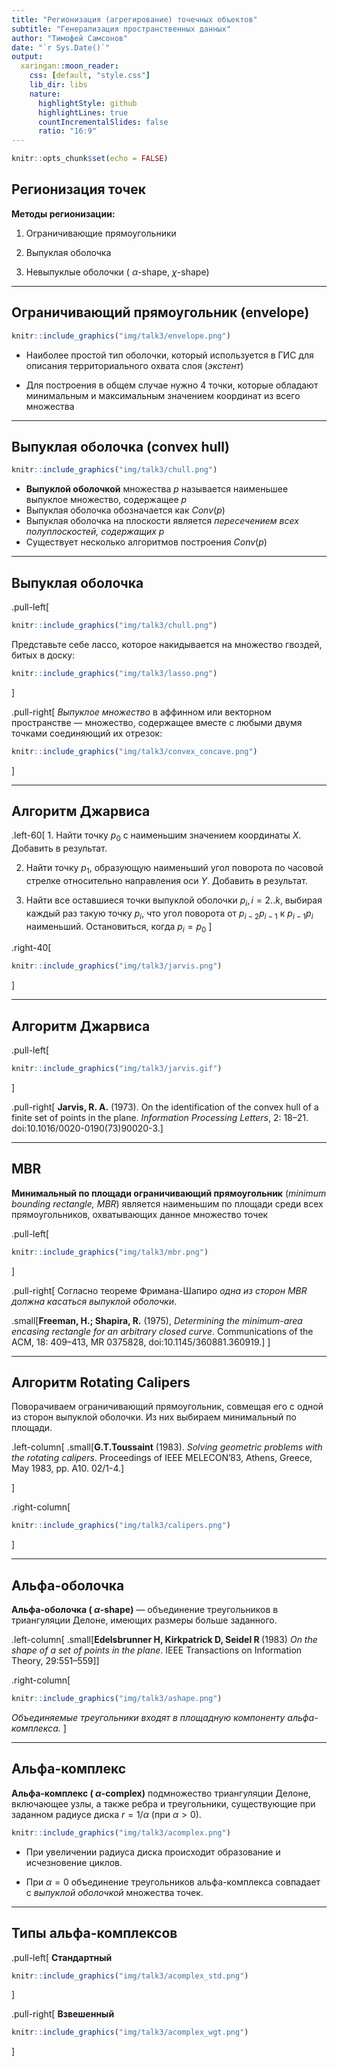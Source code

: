 ```yaml
---
title: "Регионизация (агрегирование) точечных объектов"
subtitle: "Генерализация пространственных данных"
author: "Тимофей Самсонов"
date: "`r Sys.Date()`"
output:
  xaringan::moon_reader:
    css: [default, "style.css"]
    lib_dir: libs
    nature:
      highlightStyle: github
      highlightLines: true
      countIncrementalSlides: false
      ratio: "16:9"
---
```


```r
knitr::opts_chunk$set(echo = FALSE)
```

## Регионизация точек

**Методы регионизации:**

1. Ограничивающие прямоугольники

2. Выпуклая оболочка

3. Невыпуклые оболочки ( $\alpha$-shape, $\chi$-shape)

---

## Ограничивающий прямоугольник (envelope)

```r
knitr::include_graphics("img/talk3/envelope.png")
```

- Наиболее простой тип оболочки, который используется в ГИС для описания территориального охвата слоя (*экстент*)

- Для построения в общем случае нужно 4 точки, которые обладают минимальным и максимальным значением координат из всего множества

---

## Выпуклая оболочка (convex hull)

```r
knitr::include_graphics("img/talk3/chull.png")
```

- **Выпуклой оболочкой** множества $p$ называется
наименьшее выпуклое множество, содержащее $p$
- Выпуклая оболочка обозначается как $Conv(p)$
- Выпуклая оболочка на плоскости является *пересечением всех полуплоскостей, содержащих* $p$
- Существует несколько алгоритмов построения $Conv(p)$

---

## Выпуклая оболочка

.pull-left[
```r
knitr::include_graphics("img/talk3/chull.png")
```
Представьте себе лассо, которое накидывается на множество гвоздей, битых в доску:
```r
knitr::include_graphics("img/talk3/lasso.png")
```
]

.pull-right[
*Выпуклое множество* в аффинном или векторном пространстве — множество, содержащее вместе с любыми двумя точками соединяющий их отрезок:
```r
knitr::include_graphics("img/talk3/convex_concave.png")
```
]

---

## Алгоритм Джарвиса

.left-60[
1. Найти точку $p_0$ с наименьшим значением координаты $X$. Добавить в результат.

2. Найти точку $p_1$, образующую наименьший угол поворота по часовой стрелке относительно направления оси $Y$. Добавить в результат.

3. Найти все оставшиеся точки выпуклой оболочки $p_i, i = 2..k$, выбирая каждый раз такую точку $p_i$, что угол поворота от $p_{i-2} p_{i-1}$ к $p_{i-1} p_{i}$ наименьший. Остановиться, когда $p_i = p_0$
]

.right-40[
```r
knitr::include_graphics("img/talk3/jarvis.png")
```
]

---

## Алгоритм Джарвиса

.pull-left[
```r
knitr::include_graphics("img/talk3/jarvis.gif")
```
]

.pull-right[
**Jarvis, R. A.** (1973). On the identification of the convex hull of a finite set of points in the plane. _Information Processing Letters_, 2: 18–21. doi:10.1016/0020-0190(73)90020-3.
]

---

## MBR

**Минимальный по площади ограничивающий прямоугольник** (*minimum bounding rectangle,  MBR*) является наименьшим по площади среди всех прямоугольников, охватывающих данное множество точек

.pull-left[
```r
knitr::include_graphics("img/talk3/mbr.png")
```
]

.pull-right[
Согласно теореме Фримана-Шапиро *одна из сторон MBR должна касаться выпуклой оболочки*.

.small[**Freeman, H.; Shapira, R.** (1975), *Determining the minimum-area encasing rectangle for an arbitrary closed curve*. Communications of the ACM, 18: 409–413, MR 0375828, doi:10.1145/360881.360919.]
]

---

## Алгоритм Rotating Calipers

Поворачиваем ограничивающий прямоугольник, совмещая его с одной из сторон выпуклой оболочки. Из них выбираем минимальный по площади.

.left-column[
.small[**G.T.Toussaint** (1983). *Solving geometric problems with the rotating calipers*. Proceedings of IEEE MELECON'83, Athens, Greece, May 1983, pp. A10. 02/1-4.]

]

.right-column[
```r
knitr::include_graphics("img/talk3/calipers.png")
```
]

---

## Альфа-оболочка

**Альфа-оболочка ( $\alpha$-shape)** — объединение треугольников в триангуляции Делоне, имеющих размеры больше заданного.

.left-column[
.small[**Edelsbrunner H, Kirkpatrick D, Seidel R **(1983) *On the shape of a set of points in the plane*. IEEE Transactions on Information Theory, 29:551–559]
]

.right-column[
```r
knitr::include_graphics("img/talk3/ashape.png")
```

_Объединяемые треугольники входят в площадную компоненту альфа-комплекса._
]

---

## Альфа-комплекс

**Альфа-комплекс ( $\alpha$-complex)**  подмножество триангуляции Делоне, включающее узлы, а также ребра и треугольники, существующие при заданном радиусе диска $r= 1/\alpha$ (при $\alpha > 0$).

```r
knitr::include_graphics("img/talk3/acomplex.png")
```

- При увеличении радиуса диска происходит образование и исчезновение циклов.

- При $\alpha = 0$ объединение треугольников альфа-комплекса совпадает с *выпуклой оболочкой* множества точек.

---

## Типы альфа-комплексов

.pull-left[
**Стандартный**
```r
knitr::include_graphics("img/talk3/acomplex_std.png")
```
]

.pull-right[
**Взвешенный**
```r
knitr::include_graphics("img/talk3/acomplex_wgt.png")
```
]

